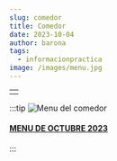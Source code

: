 ```yaml
---
slug: comedor
title: Comedor
date: 2023-10-04
author: barona
tags:
  - informacionpractica
image: /images/menu.jpg
---
```

| |
| :-: |
|   | 
:﻿::tip
![Menu del comedor](/images/menu.jpg "Menu mensual del comedor")

#### [M﻿ENU DE OCTUBRE 2023](docs/MENU_OCTUBRE_2023.pdf)
:﻿::
